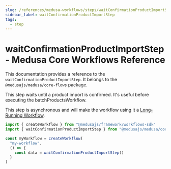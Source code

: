 ```yaml
---
slug: /references/medusa-workflows/steps/waitConfirmationProductImportStep
sidebar_label: waitConfirmationProductImportStep
tags:
  - step
---
```



# waitConfirmationProductImportStep - Medusa Core Workflows Reference

This documentation provides a reference to the `waitConfirmationProductImportStep`. It belongs to the `@medusajs/medusa/core-flows` package.

This step waits until a product import is confirmed. It's useful before executing the
batchProductsWorkflow.

This step is asynchronous and will make the workflow using it a [Long-Running Workflow](https://docs.medusajs.com/learn/fundamentals/workflows/long-running-workflow).

```ts title="src/workflows/my-workflow.ts"
import { createWorkflow } from "@medusajs/framework/workflows-sdk"
import { waitConfirmationProductImportStep } from "@medusajs/medusa/core-flows"

const myWorkflow = createWorkflow(
  "my-workflow",
  () => {
    const data = waitConfirmationProductImportStep()
  }
)
```
